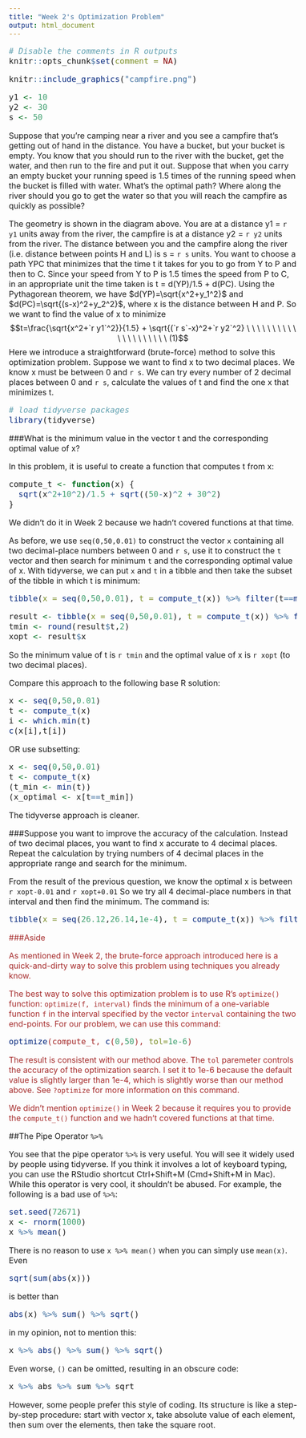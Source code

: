 ```yaml
---
title: "Week 2's Optimization Problem"
output: html_document
---
```

<!-- Make the font size bigger... easier for my eyes -->
<style type="text/css">

body, td {
   font-size: 16px;
}
code.r{
  font-size: 16px;
}
pre {
  font-size: 16px
}
.boxed {
  border: 1px solid black;
  padding: 5px;
} 
</style>

```r
# Disable the comments in R outputs
knitr::opts_chunk$set(comment = NA)
```

```r
knitr::include_graphics("campfire.png")
```
```r
y1 <- 10
y2 <- 30
s <- 50
```


Suppose that you're camping near a river and you see a campfire that's getting out of hand in the distance. You have a bucket, but your bucket is empty. You know that you should run to the river with the bucket, get the water, and then run to the fire and put it out. Suppose that when you carry an empty bucket your running speed is 1.5 times of the running speed when the bucket is filled with water. What's the optimal path? Where along the river should you go to get the water so that you will reach the campfire as quickly as possible?

The geometry is shown in the diagram above. You are at a distance y1 = `r y1` units away from the river, the campfire is at a distance y2 = `r y2` units from the river. The distance between you and the campfire along the river (i.e. distance between points H and L) is s = `r s` units. You want to choose a path YPC that minimizes that the time t it takes for you to go from Y to P and then to C. Since your speed from Y to P is 1.5 times the speed from P to C, in an appropriate unit the time taken is t = d(YP)/1.5 + d(PC). Using the Pythagorean theorem, we have $d(YP)=\sqrt{x^2+y_1^2}$ and $d(PC)=\sqrt{(s-x)^2+y_2^2}$, where x is the distance between H and P. So we want to find the value of x to minimize
$$t=\frac{\sqrt{x^2+`r y1`^2}}{1.5} + \sqrt{(`r s`-x)^2+`r y2`^2} \ \ \ \ \ \ \ \ \ \ \ \ \ \ \ \ \ \ \ \ (1)$$
Here we introduce a straightforward (brute-force) method to solve this optimization problem. Suppose we want to find x to two decimal places. We know x must be between 0 and `r s`. We can try every number of 2 decimal places between 0 and `r s`, calculate the values of t and find the one x that minimizes t.

```r
# load tidyverse packages
library(tidyverse)
```

###What is the minimum value in the vector t and the corresponding optimal value of x?

In this problem, it is useful to create a function that computes t from x:
```r
compute_t <- function(x) {
  sqrt(x^2+10^2)/1.5 + sqrt((50-x)^2 + 30^2)
}
```
We didn't do it in Week 2 because we hadn't covered functions at that time.

As before, we use `seq(0,50,0.01)` to construct the vector `x` containing all two decimal-place numbers between 0 and `r s`, use it to construct the `t` vector and then search for minimum `t` and the corresponding optimal value of x. With tidyverse, we can put `x` and `t` in a tibble and then take the subset of the tibble in which t is minimum:
```r
tibble(x = seq(0,50,0.01), t = compute_t(x)) %>% filter(t==min(t))
```
```r
result <- tibble(x = seq(0,50,0.01), t = compute_t(x)) %>% filter(t==min(t))
tmin <- round(result$t,2)
xopt <- result$x
```

So the minimum value of t is `r tmin` and the optimal value of x is `r xopt` (to two decimal places).

Compare this approach to the following base R solution:
```r
x <- seq(0,50,0.01)
t <- compute_t(x)
i <- which.min(t)
c(x[i],t[i])
```
OR use subsetting:
```r
x <- seq(0,50,0.01)
t <- compute_t(x)
(t_min <- min(t))
(x_optimal <- x[t==t_min])
```
The tidyverse approach is cleaner.

###Suppose you want to improve the accuracy of the calculation. Instead of two decimal places, you want to find x accurate to 4 decimal places. Repeat the calculation by trying numbers of 4 decimal places in the appropriate range and search for the minimum.

From the result of the previous question, we know the optimal x is between `r xopt-0.01` and `r xopt+0.01` So we try all 4 decimal-place numbers in that interval and then find the minimum. The command is:
```r
tibble(x = seq(26.12,26.14,1e-4), t = compute_t(x)) %>% filter(t==min(t))
```

<div style="color:brown;">

###Aside

As mentioned in Week 2, the brute-force approach introduced here is a quick-and-dirty way to solve this problem using techniques you already know. 

The best way to solve this optimization problem is to use R's `optimize()` function: `optimize(f, interval)` finds the minimum of a one-variable function `f` in the interval specified by the vector `interval` containing the two end-points. For our problem, we can use this command:
```r
optimize(compute_t, c(0,50), tol=1e-6)
```
The result is consistent with our method above. The `tol` paremeter controls the accuracy of the optimization search. I set it to 1e-6 because the default value is slightly larger than 1e-4, which is slightly worse than our method above. See `?optimize` for more information on this command. 

We didn't mention `optimize()` in Week 2 because it requires you to provide the `compute_t()` function and we hadn't covered functions at that time.

</div>

##The Pipe Operator `%>%`

You see that the pipe operator `%>%` is very useful. You will see it widely used by people using tidyverse. If you think it involves a lot of keyboard typing, you can use the RStudio shortcut Ctrl+Shift+M (Cmd+Shift+M in Mac).  While this operator is very cool, it shouldn't be abused. For example, the following is a bad use of `%>%`:
```r
set.seed(72671)
x <- rnorm(1000)
x %>% mean()
```
There is no reason to use `x %>% mean()` when you can simply use `mean(x)`. Even
```r
sqrt(sum(abs(x)))
```
is better than 
```r
abs(x) %>% sum() %>% sqrt()
```
in my opinion, not to mention this:
```r
x %>% abs() %>% sum() %>% sqrt()
```
Even worse, `()` can be omitted, resulting in an obscure code:
```r
x %>% abs %>% sum %>% sqrt
```
However, some people prefer this style of coding. Its structure is like a step-by-step procedure: start with vector x, take absolute value of each element, then sum over the elements, then take the square root. 

<br /><br /><br />